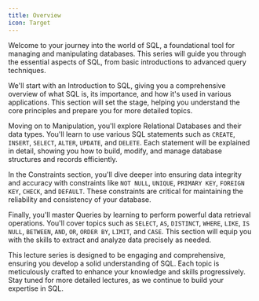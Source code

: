 ```yaml
---
title: Overview
icon: Target
---
```


Welcome to your journey into the world of SQL, a foundational tool for managing and manipulating databases. This series will guide you through the essential aspects of SQL, from basic introductions to advanced query techniques.

We'll start with an Introduction to SQL, giving you a comprehensive overview of what SQL is, its importance, and how it's used in various applications. This section will set the stage, helping you understand the core principles and prepare you for more detailed topics.

Moving on to Manipulation, you'll explore Relational Databases and their data types. You'll learn to use various SQL statements such as `CREATE`, `INSERT`, `SELECT`, `ALTER`, `UPDATE`, and `DELETE`. Each statement will be explained in detail, showing you how to build, modify, and manage database structures and records efficiently.

In the Constraints section, you'll dive deeper into ensuring data integrity and accuracy with constraints like `NOT NULL`, `UNIQUE`, `PRIMARY KEY`, `FOREIGN KEY`, `CHECK`, and `DEFAULT`. These constraints are critical for maintaining the reliability and consistency of your database.

Finally, you'll master Queries by learning to perform powerful data retrieval operations. You'll cover topics such as `SELECT`, `AS`, `DISTINCT`, `WHERE`, `LIKE`, `IS NULL`, `BETWEEN`, `AND`, `OR`, `ORDER BY`, `LIMIT`, and `CASE`. This section will equip you with the skills to extract and analyze data precisely as needed.

This lecture series is designed to be engaging and comprehensive, ensuring you develop a solid understanding of SQL. Each topic is meticulously crafted to enhance your knowledge and skills progressively. Stay tuned for more detailed lectures, as we continue to build your expertise in SQL.
